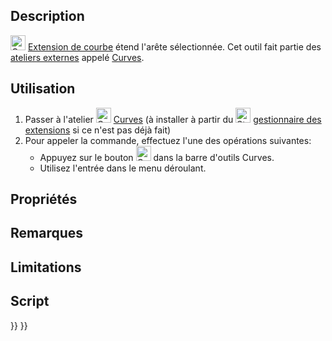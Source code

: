 <languages/>

{{Docnav/fr
|[[Curves_MixedCurve/fr|Courbe d'intersection en 3D]]
|[[Curves_JoinCurve/fr|Relier courbes]]
|[[Curves_Workbench/fr|Atelier Curves]]
|IconL=Curves_MixedCurve.svg
|IconR=Curves_JoinCurve.svg
|IconC=Curves_workbench_icon.svg
}}

{{GuiCommand/fr
|Name=Curves ExtendCurve
|Name/fr=Curves Extension de courbe
|MenuLocation=Curves → Extend Curve
|Workbenches=[[Curves_Workbench/fr|Curves]]
}}

==Description==

[[Image:Curves_ExtendCurve.svg|24px]] [[Curves_ExtendCurve/fr|Extension de courbe]] étend l'arête sélectionnée. Cet outil fait partie des [[External_workbenches/fr|ateliers externes]] appelé [[Curves_Workbench/fr|Curves]].

<span id="Usage"></span>
==Utilisation==

# Passer à l'atelier [[Image:Curves_workbench_icon.svg|24px]] [[Curves_Workbench/fr|Curves]] (à installer à partir du [[Image:Std_AddonMgr.svg|24px]] [[Std_AddonMgr/fr|gestionnaire des extensions]] si ce n'est pas déjà fait)
# Pour appeler la commande, effectuez l'une des opérations suivantes:
#* Appuyez sur le bouton [[Image:Curves_ExtendCurve.svg|24px]] dans la barre d'outils Curves.
#* Utilisez l'entrée {{MenuCommand|Curves → Extend Curve}} dans le menu déroulant.

<span id="Properties"></span>
==Propriétés==


<span id="Notes"></span>
==Remarques==


==Limitations==


<span id="Scripting"></span>
==Script==


{{Docnav/fr
|[[Curves_MixedCurve/fr|Courbe d'intersection en 3D]]
|[[Curves_JoinCurve/fr|Relier courbes]]
|[[Curves_Workbench/fr|Atelier Curves]]
|IconL=Curves_MixedCurve.svg
|IconR=Curves_JoinCurve.svg
|IconC=Curves_workbench_icon.svg
}}

{{Curves Tools navi{{#translation:}}}}
{{Userdocnavi{{#translation:}}}}